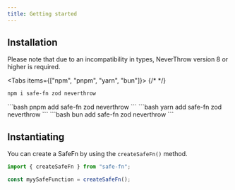 ```yaml
---
title: Getting started
---
```



## Installation

<Callout type="info">
  Please note that due to an incompatibility in types, NeverThrow version 8 or
  higher is required.
</Callout>

<Tabs items={["npm", "pnpm", "yarn", "bun"]}>
{/* <!-- prettier-ignore --> */}
  <Tab value="npm">
  ```bash 
  npm i safe-fn zod neverthrow
  ```
  </Tab>
  
  <Tab value="pnpm">
  ```bash 
  pnpm add safe-fn zod neverthrow
  ```
  </Tab>
  <Tab value="yarn">
  ```bash 
  yarn add safe-fn zod neverthrow
  ```
  </Tab>
  <Tab value="bun">
  ```bash 
  bun add safe-fn zod neverthrow
  ```
  </Tab>
</Tabs>

## Instantiating

You can create a SafeFn by using the `createSafeFn()` method.

```ts
import { createSafeFn } from "safe-fn";

const myySafeFunction = createSafeFn();
```
